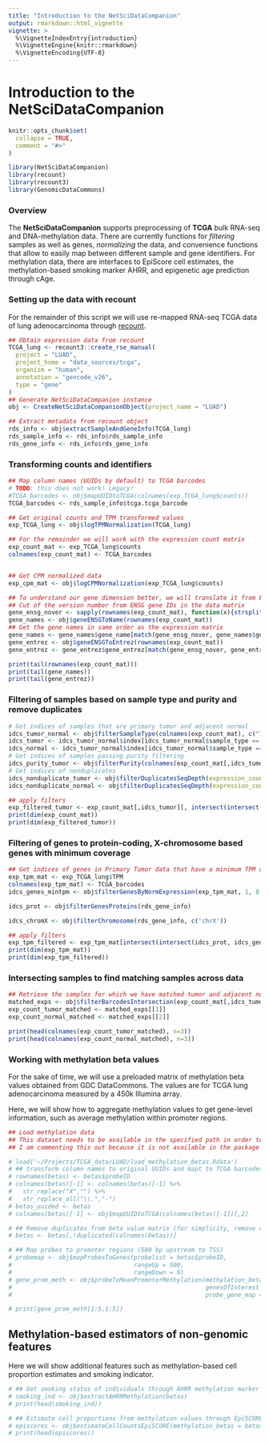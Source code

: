 ```yaml
---
title: "Introduction to the NetSciDataCompanion"
output: rmarkdown::html_vignette
vignette: >
  %\VignetteIndexEntry{introduction}
  %\VignetteEngine{knitr::rmarkdown}
  %\VignetteEncoding{UTF-8}
---
```


# Introduction to the NetSciDataCompanion

```r
knitr::opts_chunk$set(
  collapse = TRUE,
  comment = "#>"
)
```

```r
library(NetSciDataCompanion)
library(recount)
library(recount3)
library(GenomicDataCommons)
```


### Overview

The **NetSciDataCompanion** supports preprocessing of **TCGA** bulk RNA-seq and DNA-methylation data.
There are currently functions for *filtering* samples as well as genes, *normalizing* the data, and convenience functions that allow to easily map between different sample and gene identifiers.
For methylation data, there are interfaces to EpiScore cell estimates, the methylation-based smoking marker AHRR, and epigenetic age prediction through cAge.


### Setting up the data with recount

For the remainder of this script we will use re-mapped RNA-seq TCGA data of lung adenocarcinoma through [recount](https://rna.recount.bio).

```r
## Obtain expression data from recount
TCGA_lung <- recount3::create_rse_manual(
  project = "LUAD",
  project_home = "data_sources/tcga",
  organism = "human",
  annotation = "gencode_v26",
  type = "gene"
)
## Generate NetSciDataCompanion instance
obj <- CreateNetSciDataCompanionObject(project_name = "LUAD")

## Extract metadata from recount object
rds_info <- obj$extractSampleAndGeneInfo(TCGA_lung)
rds_sample_info <- rds_info$rds_sample_info
rds_gene_info <- rds_info$rds_gene_info
```


### Transforming counts and identifiers

```r
## Map column names (UUIDs by default) to TCGA barcodes
# TODO: this does not work! Legacy!
#TCGA_barcodes <- obj$mapUUIDtoTCGA(colnames(exp_TCGA_lung$counts))
TCGA_barcodes <- rds_sample_info$tcga.tcga_barcode

## Get original counts and TPM transformed values
exp_TCGA_lung <- obj$logTPMNormalization(TCGA_lung)

## For the remainder we will work with the expression count matrix
exp_count_mat <- exp_TCGA_lung$counts
colnames(exp_count_mat) <- TCGA_barcodes


## Get CPM normalized data
exp_cpm_mat <- obj$logCPMNormalization(exp_TCGA_lung$counts)

## To understand our gene dimension better, we will translate it from ENSG (the default) to other common IDs
## Cut of the version number from ENSG gene IDs in the data matrix
gene_ensg_nover <- sapply(rownames(exp_count_mat), function(x){strsplit(x, '.', fixed=T)[[1]][1]})
gene_names <- obj$geneENSGToName(rownames(exp_count_mat))
## Get the gene names in same order as the expression matrix
gene_names <- gene_names$gene_name[match(gene_ensg_nover, gene_names$gene_id_no_ver)]
gene_entrez <- obj$geneENSGToEntrez(rownames(exp_count_mat))
gene_entrez <- gene_entrez$gene_entrez[match(gene_ensg_nover, gene_entrez$gene_id_no_ver)]

print(tail(rownames(exp_count_mat)))
print(tail(gene_names))
print(tail(gene_entrez))
```

### Filtering of samples based on sample type and purity and remove duplicates

```r
# Get indices of samples that are primary tumor and adjacent normal
idcs_tumor_normal <- obj$filterSampleType(colnames(exp_count_mat), c("11", "01"))
idcs_tumor <- idcs_tumor_normal$index[idcs_tumor_normal$sample_type == "01"]
idcs_normal <- idcs_tumor_normal$index[idcs_tumor_normal$sample_type == "11"]
# Get indices of samples passing purity filtering
idcs_purity_tumor <- obj$filterPurity(colnames(exp_count_mat[,idcs_tumor]))
# Get indices of nonduplicates
idcs_nonduplicate_tumor <- obj$filterDuplicatesSeqDepth(expression_count_matrix = exp_count_mat[,idcs_tumor])
idcs_nonduplicate_normal <- obj$filterDuplicatesSeqDepth(expression_count_matrix = exp_count_mat[,idcs_normal])

## apply filters
exp_filtered_tumor <- exp_count_mat[,idcs_tumor][, intersect(intersect(idcs_nonduplicate_tumor, idcs_purity_tumor), idcs_nonduplicate_tumor)]
print(dim(exp_count_mat))
print(dim(exp_filtered_tumor))
```


### Filtering of genes to protein-coding, X-chromosome based genes with minimum coverage

```r
## Get indices of genes in Primary Tumor data that have a minimum TPM of 1 in at least half the samples
exp_tpm_mat <- exp_TCGA_lung$TPM
colnames(exp_tpm_mat) <- TCGA_barcodes
idcs_genes_mintpm <- obj$filterGenesByNormExpression(exp_tpm_mat, 1, 0.5)

idcs_prot <- obj$filterGenesProteins(rds_gene_info)

idcs_chromX <- obj$filterChromosome(rds_gene_info, c('chrX'))

## apply filters
exp_tpm_filtered <- exp_tpm_mat[intersect(intersect(idcs_prot, idcs_genes_mintpm), idcs_chromX),]
print(dim(exp_tpm_mat))
print(dim(exp_tpm_filtered))
```


### Intersecting samples to find matching samples across data

```r
## Retrieve the samples for which we have matched tumor and adjacent normal data
matched_exps <- obj$filterBarcodesIntersection(exp_count_mat[,idcs_tumor], exp_count_mat[,idcs_normal])
exp_count_tumor_matched <- matched_exps[[1]]
exp_count_normal_matched <- matched_exps[[2]]

print(head(colnames(exp_count_tumor_matched), n=3))
print(head(colnames(exp_count_normal_matched), n=3))

```


### Working with methylation beta values

For the sake of time, we will use a preloaded matrix of methylation beta values obtained from GDC DataCommons. The values are for TCGA lung adenocarcinoma measured by a 450k Illumina array.

Here, we will show how to aggregate methylation values to get gene-level information, such as average methylation within promoter regions.

```r
## Load methylation data
## This dataset needs to be available in the specified path in order to build the project
## I am commenting this out because it is not available in the package

# load('~/Projects/TCGA_data/LUAD/luad_methylation_betas.Rdata')
# ## transform column names to original UUIDs and mapt to TCGA barcodes
# rownames(betas) <- betas$probeID
# colnames(betas)[-1] <- colnames(betas)[-1] %>%
#   str_replace("X","") %>%
#   str_replace_all("\\.","-")
# betas_uuided <- betas
# colnames(betas)[-1] <- obj$mapUUIDtoTCGA(colnames(betas)[-1])[,2]

# ## Remove duplicates from beta value matrix (for simplicity, remove duplicates 'at random')
# betas <- betas[,!duplicated(colnames(betas))]

# ## Map probes to promoter regions (500 bp upstream to TSS)
# probemap <- obj$mapProbesToGenes(probelist = betas$probeID,
#                                  rangeUp = 500,
#                                  rangeDown = 0)
# gene_prom_meth <- obj$probeToMeanPromoterMethylation(methylation_betas = betas,
#                                                      genesOfInterest = gene_names[intersect(idcs_prot, idcs_genes_mintpm)],
#                                                      probe_gene_map = probemap)

# print(gene_prom_meth[1:5,1:5])

```


## Methylation-based estimators of non-genomic features

Here we will show additional features such as methylation-based cell proportion estimates and smoking indicator.

```r
# ## Get smoking status of individuals through AHRR methylation marker
# smoking_ind <- obj$extractAHRRMethylation(betas)
# print(head(smoking_ind))

# ## Estimate cell proportions from methylation values through EpiSCORE
# episcores <- obj$estimateCellCountsEpiSCORE(methylation_betas = betas_uuided, tissue = 'Lung')
# print(head(episcores))
```



